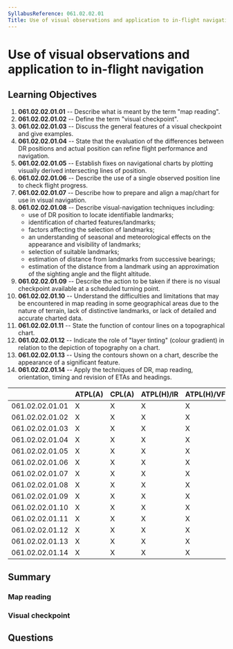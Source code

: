 ```yaml
---
SyllabusReference: 061.02.02.01
Title: Use of visual observations and application to in-flight navigation
---
```


# Use of visual observations and application to in-flight navigation

## Learning Objectives

1.  **061.02.02.01.01** -- Describe what is meant by the term "map reading".
2.  **061.02.02.01.02** -- Define the term "visual checkpoint".
3.  **061.02.02.01.03** -- Discuss the general features of a visual checkpoint
    and give examples.
4.  **061.02.02.01.04** -- State that the evaluation of the differences between
    DR positions and actual position can refine flight performance and
    navigation.
5.  **061.02.02.01.05** -- Establish fixes on navigational charts by plotting
    visually derived intersecting lines of position.
6.  **061.02.02.01.06** -- Describe the use of a single observed position line to
    check flight progress.
7.  **061.02.02.01.07** -- Describe how to prepare and align a map/chart for use
    in visual navigation.
8.  **061.02.02.01.08** -- Describe visual-navigation techniques including:
    *   use of DR position to locate identifiable landmarks;
    *   identification of charted features/landmarks;
    *   factors affecting the selection of landmarks;
    *   an understanding of seasonal and meteorological effects on the appearance
        and visibility of landmarks;
    *   selection of suitable landmarks;
    *   estimation of distance from landmarks from successive bearings;
    *   estimation of the distance from a landmark using an approximation of the
        sighting angle and the flight altitude.
9.  **061.02.02.01.09** -- Describe the action to be taken if there is no visual
    checkpoint available at a scheduled turning point.
10. **061.02.02.01.10** -- Understand the difficulties and limitations that may
    be encountered in map reading in some geographical areas due to the nature
    of terrain, lack of distinctive landmarks, or lack of detailed and accurate
    charted data.
11. **061.02.02.01.11** -- State the function of contour lines on a
    topographical chart.
12. **061.02.02.01.12** -- Indicate the role of "layer tinting" (colour
    gradient) in relation to the depiction of topography on a chart.
13. **061.02.02.01.13** -- Using the contours shown on a chart, describe the
    appearance of a significant feature.
14. **061.02.02.01.14** -- Apply the techniques of DR, map reading, orientation,
    timing and revision of ETAs and headings.

|                 | ATPL(A) | CPL(A) | ATPL(H)/IR | ATPL(H)/VFR | CPL(H) | IR | CBIR(A) |
| --------------- | ------- | ------ | ---------- | ----------- | ------ | -- | ------- |
| 061.02.02.01.01 | X       | X      | X          | X           | X      |    |         |
| 061.02.02.01.02 | X       | X      | X          | X           | X      |    |         |
| 061.02.02.01.03 | X       | X      | X          | X           | X      |    |         |
| 061.02.02.01.04 | X       | X      | X          | X           | X      |    |         |
| 061.02.02.01.05 | X       | X      | X          | X           | X      |    |         |
| 061.02.02.01.06 | X       | X      | X          | X           | X      |    |         |
| 061.02.02.01.07 | X       | X      | X          | X           | X      |    |         |
| 061.02.02.01.08 | X       | X      | X          | X           | X      |    |         |
| 061.02.02.01.09 | X       | X      | X          | X           | X      |    |         |
| 061.02.02.01.10 | X       | X      | X          | X           | X      |    |         |
| 061.02.02.01.11 | X       | X      | X          | X           | X      |    |         |
| 061.02.02.01.12 | X       | X      | X          | X           | X      |    |         |
| 061.02.02.01.13 | X       | X      | X          | X           | X      |    |         |
| 061.02.02.01.14 | X       | X      | X          | X           | X      |    |         |

## Summary

### Map reading

### Visual checkpoint

## Questions
